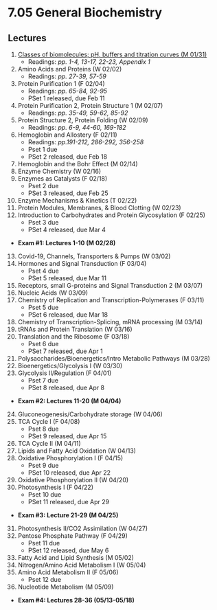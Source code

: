 # 7.05 General Biochemistry

## Lectures
1. [Classes of biomolecules; pH, buffers and titration curves (M 01/31)](./l1)
    - Readings: _pp. 1-4, 13-17, 22-23, Appendix 1_
2. Amino Acids and Proteins (W 02/02)
    - Readings: _pp. 27-39, 57-59_
3. Protein Purification 1 (F 02/04)
    - Readings: _pp. 65-84, 92-95_
    - PSet 1 released, due Feb 11
4. Protein Purification 2, Protein Structure 1 (M 02/07)
    - Readings: _pp. 35-49, 59-62, 85-92_
5. Protein Structure 2, Protein Folding (W 02/09)
    - Readings: _pp. 6-9, 44-60, 169-182_
6. Hemoglobin and Allostery (F 02/11)
    - Readings: _pp.191-212, 286-292, 356-258_
    - Pset 1 due
    - PSet 2 released, due Feb 18
7. Hemoglobin and the Bohr Effect (M 02/14)
8. Enzyme Chemistry (W 02/16)
9. Enzymes as Catalysts (F 02/18)
    - Pset 2 due
    - PSet 3 released, due Feb 25                 
10. Enzyme Mechanisms & Kinetics (T 02/22)
11. Protein Modules, Membranes, & Blood Clotting (W 02/23)
12. Introduction to Carbohydrates and Protein Glycosylation (F 02/25)
    - Pset 3 due
    - PSet 4 released, due Mar 4
- **Exam #1: Lectures 1-10 (M 02/28)**
13. Covid-19, Channels, Transporters & Pumps (W 03/02)
14. Hormones and Signal Transduction (F 03/04)
    - Pset 4 due
    - PSet 5 released, due Mar 11
15. Receptors, small G-proteins and Signal Transduction 2 (M 03/07)
16. Nucleic Acids (W 03/09)
17. Chemistry of Replication and Transcription-Polymerases (F 03/11)
    - Pset 5 due
    - PSet 6 released, due Mar 18
18. Chemistry of Transcription-Splicing, mRNA processing (M 03/14)
19. tRNAs and Protein Translation (W 03/16)
20. Translation and the Ribosome (F 03/18)
    - Pset 6 due
    - PSet 7 released, due Apr 1
21. Polysaccharides/Bioenergetics/Intro Metabolic Pathways (M 03/28)
22. Bioenergetics/Glycolysis I (W 03/30)
23. Glycolysis II/Regulation (F 04/01)
    - Pset 7 due
    - PSet 8 released, due Apr 8
- **Exam #2: Lectures 11-20 (M 04/04)**
24. Gluconeogenesis/Carbohydrate storage (W 04/06)
25. TCA Cycle I (F 04/08)
    - Pset 8 due
    - PSet 9 released, due Apr 15
26. TCA Cycle II (M 04/11)
27. Lipids and Fatty Acid Oxidation (W 04/13)
28. Oxidative Phosphorylation I (F 04/15)
    - Pset 9 due
    - PSet 10 released, due Apr 22
29. Oxidative Phosphorylation II (W 04/20)
30. Photosynthesis I (F 04/22)
    - Pset 10 due
    - PSet 11 released, due Apr 29
- **Exam #3: Lecture 21-29 (M 04/25)**
31. Photosynthesis II/CO2 Assimilation (W 04/27)
32. Pentose Phosphate Pathway (F 04/29)
    - Pset 11 due
    - PSet 12 released, due May 6
33. Fatty Acid and Lipid Synthesis (M 05/02)
34. Nitrogen/Amino Acid Metabolism I (W 05/04)
35. Amino Acid Metabolism II (F 05/06)
    - Pset 12 due
36. Nucleotide Metabolism (M 05/09)
- **Exam #4: Lectures 28-36 (05/13-05/18)**